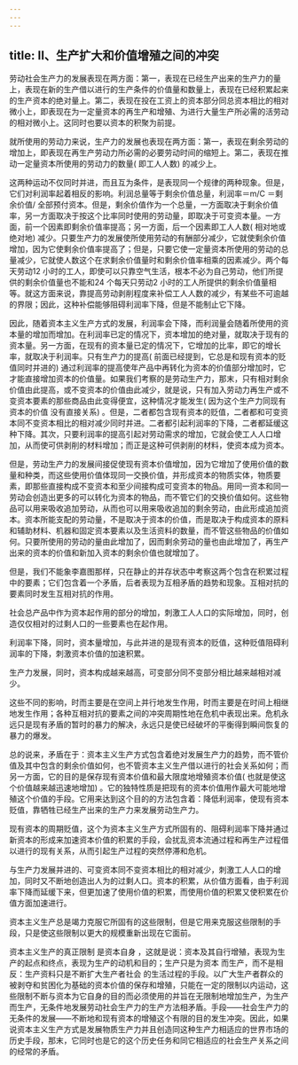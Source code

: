 ```yaml
---
---
---
```

title: II、生产扩大和价值增殖之间的冲突
---




劳动社会生产力的发展表现在两方面：第一，表现在已经生产出来的生产力的量上，表现在新的生产借以进行的生产条件的价值量和数量上，表现在已经积累起来的生产资本的绝对量上。第二，表现在投在工资上的资本部分同总资本相比的相对微小上，即表现在为一定量资本的再生产和增殖、为进行大量生产所必需的活劳动的相对微小上。这同时也要以资本的积聚为前提。

就所使用的劳动力来说，生产力的发展也表现在两方面：第一，表现在剩余劳动的增加上，即表现在再生产劳动力所必需的必要劳动时间的缩短上。第二，表现在推动一定量资本所使用的劳动力的数量( 即工人人数) 的减少上。

这两种运动不仅同时并进，而且互为条件，是表现同一个规律的两种现象。但是，它们对利润率起着相反的影响。利润总量等于剩余价值总量，利润率＝m/C ＝剩余价值/ 全部预付资本。但是，剩余价值作为一个总量，一方面取决于剩余价值率，另一方面取决于按这个比率同时使用的劳动量，即取决于可变资本量。一方面，前一个因素即剩余价值率提高；另一方面，后一个因素即工人人数( 相对地或绝对地) 减少。只要生产力的发展使所使用劳动的有酬部分减少，它就使剩余价值增加，因为它使剩余价值率提高了；但是，只要它使一定量资本所使用的劳动的总量减少，它就使人数这个在求剩余价值量时和剩余价值率相乘的因素减少。两个每天劳动12 小时的工人，即使可以只靠空气生活，根本不必为自己劳动，他们所提供的剩余价值量也不能和24 个每天只劳动2 小时的工人所提供的剩余价值量相等。就这方面来说，靠提高劳动剥削程度来补偿工人人数的减少，有某些不可逾越的界限；因此，这种补偿能够阻碍利润率下降，但是不能制止它下降。

因此，随着资本主义生产方式的发展，利润率会下降，而利润量会随着所使用的资本量的增加而增加。在利润率已定的情况下，资本增加的绝对量，就取决于现有的资本量。另一方面，在现有的资本量已定的情况下，它增加的比率，即它的增长率，就取决于利润率。只有生产力的提高( 前面已经提到，它总是和现有资本的贬值同时并进的) 通过利润率的提高使年产品中再转化为资本的价值部分增加时，它才能直接增加资本的价值量。如果我们考察的是劳动生产力，那末，只有相对剩余价值由此提高，或不变资本的价值由此减少，就是说，只有加入劳动力再生产或不变资本要素的那些商品由此变得便宜，这种情况才能发生( 因为这个生产力同现有资本的价值 没有直接关系) 。但是，二者都包含现有资本的贬值，二者都和可变资本同不变资本相比的相对减少同时并进。二者都引起利润率的下降，二者都延缓这种下降。其次，只要利润率的提高引起对劳动需求的增加，它就会使工人人口增加，从而使可供剥削的材料增加；而正是这种可供剥削的材料，使资本成为资本。

但是，劳动生产力的发展间接促使现有资本价值增加，因为它增加了使用价值的数量和种类，而这些使用价值体现同一交换价值，并形成资本的物质实体，物质要素，即那些直接构成不变资本和至少间接构成可变资本的物品。用同一资本和同一劳动会创造出更多的可以转化为资本的物品，而不管它们的交换价值如何。这些物品可以用来吸收追加劳动，从而也可以用来吸收追加的剩余劳动，由此形成追加资本。资本所能支配的劳动量，不是取决于资本的价值，而是取决于构成资本的原料和辅助材料、机器和固定资本要素以及生活资料的数量，而不管这些物品的价值如何。只要所使用的劳动的量由此增加了，因而剩余劳动的量也由此增加了，再生产出来的资本的价值和新加入资本的剩余价值也就增加了。

但是，我们不能象李嘉图那样，只在静止的并存状态中考察这两个包含在积累过程中的要素；它们包含着一个矛盾，后者表现为互相矛盾的趋势和现象。互相对抗的要素同时发生互相对抗的作用。

社会总产品中作为资本起作用的部分的增加，刺激工人人口的实际增加，同时，创造仅仅相对的过剩人口的一些要素也在起作用。

利润率下降，同时，资本量增加，与此并进的是现有资本的贬值，这种贬值阻碍利润率的下降，刺激资本价值的加速积累。

生产力发展，同时，资本构成越来越高，可变部分同不变部分相比越来越相对减少。

这些不同的影响，时而主要是在空间上并行地发生作用，时而主要是在时间上相继地发生作用；各种互相对抗的要素之间的冲突周期性地在危机中表现出来。危机永远只是现有矛盾的暂时的暴力的解决，永远只是使已经破坏的平衡得到瞬间恢复的暴力的爆发。

总的说来，矛盾在于：资本主义生产方式包含着绝对发展生产力的趋势，而不管价值及其中包含的剩余价值如何，也不管资本主义生产借以进行的社会关系如何；而另一方面，它的目的是保存现有资本价值和最大限度地增殖资本价值( 也就是使这个价值越来越迅速地增加) 。它的独特性质是把现有的资本价值用作最大可能地增殖这个价值的手段。它用来达到这个目的的方法包含着：降低利润率，使现有资本贬值，靠牺牲已经生产出来的生产力来发展劳动生产力。

现有资本的周期贬值，这个为资本主义生产方式所固有的、阻碍利润率下降并通过新资本的形成来加速资本价值的积累的手段，会扰乱资本流通过程和再生产过程借以进行的现有关系，从而引起生产过程的突然停滞和危机。

与生产力发展并进的、可变资本同不变资本相比的相对减少，刺激工人人口的增加，同时又不断地创造出人为的过剩人口。资本的积累，从价值方面看，由于利润率下降而延缓下来，但更加速了使用价值的积累，而使用价值的积累又使积累在价值方面加速进行。

资本主义生产总是竭力克服它所固有的这些限制，但是它用来克服这些限制的手段，只是使这些限制以更大的规模重新出现在它面前。

资本主义生产的真正限制 是资本自身 ，这就是说：资本及其自行增殖，表现为生产的起点和终点，表现为生产的动机和目的；生产只是为资本 而生产，而不是相反：生产资料只是不断扩大生产者社会 的生活过程的手段。以广大生产者群众的被剥夺和贫困化为基础的资本价值的保存和增殖，只能在一定的限制以内运动，这些限制不断与资本为它自身的目的而必须使用的并旨在无限制地增加生产，为生产而生产，无条件地发展劳动社会生产力的生产方法相矛盾。手段——社会生产力的无条件的发展——不断地和现有资本的增殖这个有限的目的发生冲突。因此，如果说资本主义生产方式是发展物质生产力并且创造同这种生产力相适应的世界市场的历史手段，那末，它同时也是它的这个历史任务和同它相适应的社会生产关系之间的经常的矛盾。